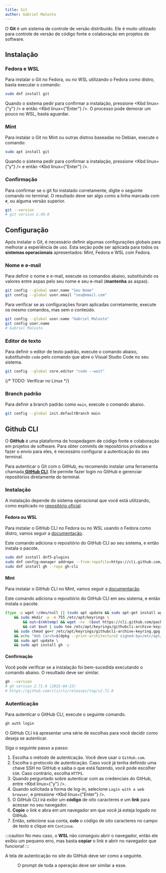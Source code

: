 ```yaml
---
title: Git
author: Gabriel Malosto
---
```




O **Git** é um sistema de controle de versão distribuído.
Ele é muito utilizado para controle de versão de código fonte e colaboração em projetos de software.

## Instalação

### Fedora e WSL

Para instalar o Git no Fedora, ou no WSL utilizando o Fedora como distro, basta executar o comando:

```bash title="Fedora ou WSL" frame="terminal"
sudo dnf install git
```

Quando o sistema pedir para confirmar a instalação, pressione <Kbd linux={"y"} /> e então <Kbd linux={"Enter"} />.
O processo pode demorar um pouco no WSL, basta aguardar.

### Mint

Para instalar o Git no Mint ou outras distros baseadas no Debian, execute o comando:

```bash title="Mint" frame="terminal"
sudo apt install git
```

Quando o sistema pedir para confirmar a instalação, pressione <Kbd linux={"y"} /> e então <Kbd linux={"Enter"} />.

### Confirmação

Para confirmar se o git foi instalado corretamente, digite o seguinte comando no terminal.
O resultado deve ser algo como a linha marcada com `#`, ou alguma versão superior.

```bash title="Fedora, WSL ou Mint" frame="terminal"
git --version
# git version 2.49.0
```

## Configuração

Após instalar o Git, é necessário definir algumas configurações globais para melhorar a experiência de uso.
Esta seção pode ser aplicada para todos os **sistemas operacionais** apresentados: Mint, Fedora e WSL com Fedora.

### Nome e e-mail

Para definir o nome e e-mail, execute os comandos abaixo, substituindo os valores entre aspas pelo seu nome e seu e-mail (**mantenha** as aspas).

```bash title="Fedora, WSL ou Mint" frame="terminal"
git config --global user.name "Seu Nome"
git config --global user.email "seu@email.com"
```

Para verificar se as configurações foram aplicadas corretamente, execute os mesmo comandos, mas sem o conteúdo.

```bash title="Fedora, WSL ou Mint" frame="terminal"
git config --global user.name "Gabriel Malosto"
git config user.name
# Gabriel Malosto
```

### Editor de texto

Para definir o editor de texto padrão, execute o comando abaixo, substituindo `code` pelo comando que abre o Visual Studio Code no seu sistema.

```bash title="Fedora, WSL ou Mint" frame="terminal"
git config --global core.editor "code --wait"
```

{/* TODO: Verificar no Linux */}

### Branch padrão

Para definir a branch padrão como `main`, execute o comando abaixo.

```bash title="Fedora, WSL ou Mint" frame="terminal"
git config --global init.defaultBranch main
```

## Github CLI

O **GitHub** é uma plataforma de hospedagem de código fonte e colaboração em projetos de software.
Para obter commits de repositórios privados e fazer o envio para eles, é necessário configurar a autenticação do seu terminal.

Para autenticar o Git com o GitHub, eu recomendo instalar uma ferramenta chamada[ **GitHub CLI**](https://cli.github.com/).
Ele permite fazer login no GitHub e gerenciar repositórios diretamente do terminal.

### Instalação

A instalação depende do sistema operacional que você está utilizando, como explicado no [repositório oficial](https://github.com/cli/cli/blob/trunk/docs/install_linux.md#debian-ubuntu-linux-raspberry-pi-os-apt).

#### Fedora ou WSL

Para instalar o GitHub CLI no Fedora ou no WSL usando o Fedora como distro, vamos seguir a [documentação](https://github.com/cli/cli/blob/trunk/docs/install_linux.md#fedora-centos-red-hat-enterprise-linux-dnf).

Este comando adiciona o repositório do GitHub CLI ao seu sistema, e então instala o pacote.

```bash bash title="Fedora ou WSL" frame="terminal"
sudo dnf install dnf5-plugins
sudo dnf config-manager addrepo --from-repofile=https://cli.github.com/packages/rpm/gh-cli.repo
sudo dnf install gh --repo gh-cli
```

#### Mint

Para instalar o GitHub CLI no Mint, vamos seguir a [documentação](https://github.com/cli/cli/blob/trunk/docs/install_linux.md#debian-ubuntu-linux-raspberry-pi-os-apt).

Este comando adiciona o repositório do GitHub CLI em seu sistema, e então instala o pacote.

```bash title="Mint" frame="terminal"
(type -p wget >/dev/null || (sudo apt update && sudo apt-get install wget -y)) \
	&& sudo mkdir -p -m 755 /etc/apt/keyrings \
        && out=$(mktemp) && wget -nv -O$out https://cli.github.com/packages/githubcli-archive-keyring.gpg \
        && cat $out | sudo tee /etc/apt/keyrings/githubcli-archive-keyring.gpg > /dev/null \
	&& sudo chmod go+r /etc/apt/keyrings/githubcli-archive-keyring.gpg \
	&& echo "deb [arch=$(dpkg --print-architecture) signed-by=/etc/apt/keyrings/githubcli-archive-keyring.gpg] https://cli.github.com/packages stable main" | sudo tee /etc/apt/sources.list.d/github-cli.list > /dev/null \
	&& sudo apt update \
	&& sudo apt install gh -y
```

#### Confirmação

Você pode verificar se a instalação foi bem-sucedida executando o comando abaixo.
O resultado deve ser similar.

```bash title="Fedora, WSL ou Mint" frame="terminal"
gh --version
# gh version 2.71.0 (2025-04-23)
# https://github.com/cli/cli/releases/tag/v2.71.0
```

### Autenticação

Para autenticar o GitHub CLI, execute o seguinte comando.

```bash title="Fedora, WSL ou Mint" frame="terminal"
gh auth login
```

O GitHub CLI irá apresentar uma série de escolhas para você decidir como deseja se autenticar.

Siga o seguinte passo a passo:

<Steps>

1. Escolha o método de autenticação. Você deve usar o `GitHub.com`.
1. Escolha o protocolo de autenticação. Caso você já tenha definido uma chave SSH no GitHub e saiba o que está fazendo, você pode escolher `SSH`. Caso contrário, escolha `HTTPS`.
1. Quando perguntado sobre autenticar com as credenciais do GitHub, entre <Kbd linux={"y"} />.
1. Quando solicitada a forma de log-in, selecione `Login with a web browser`, e pressione <Kbd linux={"Enter"} />.
1. O GitHub CLI irá exibir um **código** de oito caracteres e um **link** para acessar no seu navegador.
1. **Copie** o link e abra em um navegador em que você já esteja logado no GitHub.
1. Então, selecione sua conta, **cole** o código de oito caracteres no campo de texto e clique em `Continue`.

</Steps>

:::caution
No meu caso, o **WSL** não conseguiu abrir o navegador, então ele exibiu um pequeno erro, mas basta **copiar** o link e abrir no navegador que funciona!
:::

A tela de autenticação no site do GitHub deve ser como a seguinte.

<Figure
  caption="Código de autenticação do GitHub CLI colado no navegador."
  images={[
    {
      src: githubCode,
      alt: "Página de autenticação por código do GitHub. No campo de texto se digita o código fornecido previamente pelo terminal.",
    },
  ]}
/>

O prompt de toda a operação deve ser similar a esse.

<Figure
  caption="Resultado da autenticação pelo navegador."
  images={[
    {
      src: ghAuthComplete,
      alt: "Terminal do WSl, em que se exibe o resultado da autenticação pelo navegador.",
    },
  ]}
/>
